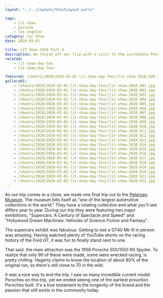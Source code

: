 ```yaml
---
layout: "../../layouts/ShootLayout.astro"

tags:
    - lit show
    - porsche
    - los angeles
category: Car Show
date: 2020-03-01

title: LIT Show 2020 Part 4
description: We finish off our trip with a visit to the incredible Petersen Museum to see an original 550 Spyder.
related:
    - lit-show-day-two
    - lit-show-day-four

featured: /shoots/2020/2020-03-01-lit-show-day-four/lit-show-2020_020.jpg
gallery01:
    - /shoots/2020/2020-03-01-lit-show-day-four/lit-show-2020_001.jpg
    - /shoots/2020/2020-03-01-lit-show-day-four/lit-show-2020_002.jpg
    - /shoots/2020/2020-03-01-lit-show-day-four/lit-show-2020_003.jpg
    - /shoots/2020/2020-03-01-lit-show-day-four/lit-show-2020_004.jpg
    - /shoots/2020/2020-03-01-lit-show-day-four/lit-show-2020_005.jpg
    - /shoots/2020/2020-03-01-lit-show-day-four/lit-show-2020_006.jpg
    - /shoots/2020/2020-03-01-lit-show-day-four/lit-show-2020_007.jpg
    - /shoots/2020/2020-03-01-lit-show-day-four/lit-show-2020_008.jpg
    - /shoots/2020/2020-03-01-lit-show-day-four/lit-show-2020_009.jpg
    - /shoots/2020/2020-03-01-lit-show-day-four/lit-show-2020_010.jpg
    - /shoots/2020/2020-03-01-lit-show-day-four/lit-show-2020_011.jpg
    - /shoots/2020/2020-03-01-lit-show-day-four/lit-show-2020_012.jpg
    - /shoots/2020/2020-03-01-lit-show-day-four/lit-show-2020_013.jpg
    - /shoots/2020/2020-03-01-lit-show-day-four/lit-show-2020_014.jpg
    - /shoots/2020/2020-03-01-lit-show-day-four/lit-show-2020_015.jpg
    - /shoots/2020/2020-03-01-lit-show-day-four/lit-show-2020_016.jpg
    - /shoots/2020/2020-03-01-lit-show-day-four/lit-show-2020_017.jpg
    - /shoots/2020/2020-03-01-lit-show-day-four/lit-show-2020_018.jpg
    - /shoots/2020/2020-03-01-lit-show-day-four/lit-show-2020_019.jpg
    - /shoots/2020/2020-03-01-lit-show-day-four/lit-show-2020_020.jpg
    - /shoots/2020/2020-03-01-lit-show-day-four/lit-show-2020_021.jpg
    - /shoots/2020/2020-03-01-lit-show-day-four/lit-show-2020_022.jpg
---
```



As our trip comes to a close, we made one final trip out to the [Petersen Museum](https://www.petersen.org/). The museum bills itself as "one of the largest automotive collections in the world." They have a rotating collection and what you'll see differs year to year. During our trip they were featuring two major exhibitions, "Supercars: A Century of Spectacle and Speed" and "Hollywood Dream Machines: Vehicles of Science Fiction and Fantasy".

The supercars exhibit was fabulous. Getting to see a GT40 Mk III in person was amazing. Having watched plenty of YouTube shorts on the racing history of the Ford GT, it was fun to finally stand next to one.

That said, the main attraction was the 1956 Porsche 550/1550 RS Spyder. To realize that only 90 of these were made, some were wrecked racing, is pretty chilling. Hagerty claims to know the location of about 80% of the original run, so there's still close to 70 in the wild.

It was a nice way to end the trip. I saw so many incredible current model Porsches on this trip, yet we ended seeing one of the earliest prouction Porsches built. It's a true testament to the longevity of the brand and the passion that still exists in the community today.

<Gallery images={frontmatter.gallery01} />
